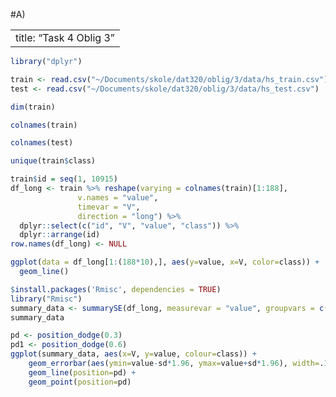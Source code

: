 #A) 

---
title: "Task 4 Oblig 3"
---

```r
library("dplyr")

train <- read.csv("~/Documents/skole/dat320/oblig/3/data/hs_train.csv")
test <- read.csv("~/Documents/skole/dat320/oblig/3/data/hs_test.csv")

dim(train)
```

```r
colnames(train)
```
```r
colnames(test)
```

```r
unique(train$class)
```

```r
train$id = seq(1, 10915)
df_long <- train %>% reshape(varying = colnames(train)[1:188],
               v.names = "value",
               timevar = "V",
               direction = "long") %>%
  dplyr::select(c("id", "V", "value", "class")) %>%
  dplyr::arrange(id)
row.names(df_long) <- NULL

ggplot(data = df_long[1:(188*10),], aes(y=value, x=V, color=class)) +
  geom_line()

```

```r
$install.packages('Rmisc', dependencies = TRUE)
library("Rmisc")
summary_data <- summarySE(df_long, measurevar = "value", groupvars = c("class", "V"))
summary_data
```
```r
pd <- position_dodge(0.3)
pd1 <- position_dodge(0.6)
ggplot(summary_data, aes(x=V, y=value, colour=class)) + 
    geom_errorbar(aes(ymin=value-sd*1.96, ymax=value+sd*1.96), width=.1, position=pd) +
    geom_line(position=pd) +
    geom_point(position=pd)
```
